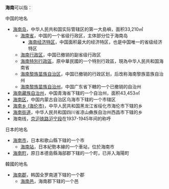 '''海南'''可以指：
;中国的地名
* [[海南岛|海南岛]]，中华人民共和国实际管辖区的第一大島嶼，面积33,210㎡
** [[海南省|海南省]]，中国的一个省级行政区，主体部分位于海南岛
*** [[海南省|海南经济特区]]，中国面积最大的经济特区，也是中国唯一的省级经济特区
** [[海南行政区|海南行政区]]，中国已撤销的副省级行政区
** [[海南特別行政區|海南特別行政區]]，原中華民國的一个特別行政區，現為中华人民共和国海南省
** [[海南黎族苗族自治区|海南黎族苗族自治区]]，中国已撤销的行政区划，后改称海南黎族苗族自治州
** [[海南黎族苗族自治州|海南黎族苗族自治州]]，中国广东省下轄的一个已撤销的自治州
* [[海南藏族自治州|海南藏族自治州]]，中国青海省下辖的一个自治州，面积43,453㎡
* [[海南区|海南区]]，中国内蒙古自治区乌海市下辖的一个市辖区
* [[海南乡_(海伦市)|海南乡 (海伦市)]]，中华人民共和国黑龙江省绥化市海伦市下辖的乡
* [[海南街道|海南街道]]，中华人民共和国四川省凉山彝族自治州西昌市下辖的乡
* 海南线，[[京沪铁路|京沪铁路]][[沪宁铁路|沪宁段]]在1937-1945年间的称呼
;日本的地名
* [[海南市|海南市]]，日本和歌山縣下辖的一个市
** [[海南站|海南站]]，日本紀勢本線的一个車站，位於海南市
* [[海南町|海南町]]，原日本德島縣海部郡下辖的一个町，已并入海陽町
;韓國的地名
* [[海南郡|海南郡]]，韩国全罗南道下辖的一个郡
** [[海南邑|海南邑]]，海南郡下辖的一个邑
{{Disambiguation|cat=二字消歧義}}